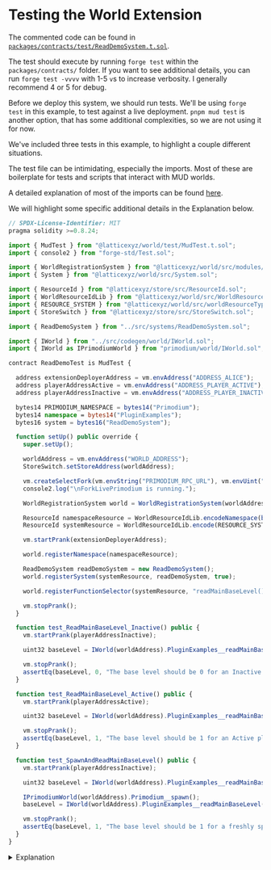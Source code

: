 # Testing the World Extension

The commented code can be found in [`packages/contracts/test/ReadDemoSystem.t.sol`](https://github.com/primodiumxyz/developer/tree/main/examples/ReadDemo/packages/contracts/test/ReadDemoSystem.t.sol).

The test should execute by running `forge test` within the `packages/contracts/` folder. If you want to see additional details, you can run `forge test -vvvv` with 1-5 `v`s to increase verbosity. I generally recommend 4 or 5 for debug.

Before we deploy this system, we should run tests. We'll be using `forge test` in this example, to test against a live deployment. `pnpm mud test` is another option, that has some additional complexities, so we are not using it for now.

We've included three tests in this example, to highlight a couple different situations.

The test file can be intimidating, especially the imports. Most of these are boilerplate for tests and scripts that interact with MUD worlds.

A detailed explanation of most of the imports can be found [here](https://mud.dev/guides/extending-a-world#deploy-to-the-blockchain).

We will highlight some specific additional details in the Explanation below.

```ts filename="ReadDemoSystem.t.sol"
// SPDX-License-Identifier: MIT
pragma solidity >=0.8.24;

import { MudTest } from "@latticexyz/world/test/MudTest.t.sol";
import { console2 } from "forge-std/Test.sol";

import { WorldRegistrationSystem } from "@latticexyz/world/src/modules/init/implementations/WorldRegistrationSystem.sol";
import { System } from "@latticexyz/world/src/System.sol";

import { ResourceId } from "@latticexyz/store/src/ResourceId.sol";
import { WorldResourceIdLib } from "@latticexyz/world/src/WorldResourceId.sol";
import { RESOURCE_SYSTEM } from "@latticexyz/world/src/worldResourceTypes.sol";
import { StoreSwitch } from "@latticexyz/store/src/StoreSwitch.sol";

import { ReadDemoSystem } from "../src/systems/ReadDemoSystem.sol";

import { IWorld } from "../src/codegen/world/IWorld.sol";
import { IWorld as IPrimodiumWorld } from "primodium/world/IWorld.sol";

contract ReadDemoTest is MudTest {

  address extensionDeployerAddress = vm.envAddress("ADDRESS_ALICE");
  address playerAddressActive = vm.envAddress("ADDRESS_PLAYER_ACTIVE");
  address playerAddressInactive = vm.envAddress("ADDRESS_PLAYER_INACTIVE");

  bytes14 PRIMODIUM_NAMESPACE = bytes14("Primodium");
  bytes14 namespace = bytes14("PluginExamples");
  bytes16 system = bytes16("ReadDemoSystem");

  function setUp() public override {
    super.setUp();

    worldAddress = vm.envAddress("WORLD_ADDRESS");
    StoreSwitch.setStoreAddress(worldAddress);

    vm.createSelectFork(vm.envString("PRIMODIUM_RPC_URL"), vm.envUint("BLOCK_NUMBER"));
    console2.log("\nForkLivePrimodium is running.");

    WorldRegistrationSystem world = WorldRegistrationSystem(worldAddress);

    ResourceId namespaceResource = WorldResourceIdLib.encodeNamespace(bytes14(namespace));
    ResourceId systemResource = WorldResourceIdLib.encode(RESOURCE_SYSTEM, namespace, system);

    vm.startPrank(extensionDeployerAddress);

    world.registerNamespace(namespaceResource);

    ReadDemoSystem readDemoSystem = new ReadDemoSystem();
    world.registerSystem(systemResource, readDemoSystem, true);

    world.registerFunctionSelector(systemResource, "readMainBaseLevel()");

    vm.stopPrank();
  }

  function test_ReadMainBaseLevel_Inactive() public {
    vm.startPrank(playerAddressInactive);

    uint32 baseLevel = IWorld(worldAddress).PluginExamples__readMainBaseLevel();

    vm.stopPrank();
    assertEq(baseLevel, 0, "The base level should be 0 for an Inactive player.");
  }

  function test_ReadMainBaseLevel_Active() public {
    vm.startPrank(playerAddressActive);

    uint32 baseLevel = IWorld(worldAddress).PluginExamples__readMainBaseLevel();

    vm.stopPrank();
    assertEq(baseLevel, 1, "The base level should be 1 for an Active player.");
  }

  function test_SpawnAndReadMainBaseLevel() public {
    vm.startPrank(playerAddressInactive);

    uint32 baseLevel = IWorld(worldAddress).PluginExamples__readMainBaseLevel();

    IPrimodiumWorld(worldAddress).Primodium__spawn();
    baseLevel = IWorld(worldAddress).PluginExamples__readMainBaseLevel();

    vm.stopPrank();
    assertEq(baseLevel, 1, "The base level should be 1 for a freshly spawned player.");
  }
}
```

<details>
<summary>Explanation</summary>

```ts
import { ReadDemoSystem } from "../src/systems/ReadDemoSystem.sol";
```

We need to import our `System` to use it.

```ts
import { IWorld } from "../src/codegen/world/IWorld.sol";
import { IWorld as IPrimodiumWorld } from "primodium/world/IWorld.sol";
```

We need the import specific features and types to our World Extension. These are found in `../src/codegen/`. We also need to specific features of the Primodium world.

```ts
contract ReadDemoTest is MudTest {
```

We will be using the `MudTest` library, which extends the standard forge `Test` with some additional supporting functionality.

```ts
address extensionDeployerAddress = vm.envAddress("ADDRESS_ALICE");
address playerAddressActive = vm.envAddress("ADDRESS_PLAYER_ACTIVE");
address playerAddressInactive = vm.envAddress("ADDRESS_PLAYER_INACTIVE");
```

Foundry Cheatcodes allows us quick access to `.env` parameters using `vm.envAddress`, `vm.Uint`, etc. https://book.getfoundry.sh/cheatcodes/external

```ts
function setUp() public override {
  super.setUp();
```

We need some of the background setUp that occurs in MudTest.

```ts
vm.createSelectFork(
  vm.envString("PRIMODIUM_RPC_URL"),
  vm.envUint("BLOCK_NUMBER")
);
```

For these tests, we create a local temporary copy of the live Primodium blockchain, at a specific block number. Changes to this blockchain are not sent back to the real one, so we can do thorough testing without danger of unintended consequences.

```ts
WorldRegistrationSystem world = WorldRegistrationSystem(worldAddress);
```

This is our primary interface to Primodium world for the duration of the test.

```ts
ResourceId namespaceResource = WorldResourceIdLib.encodeNamespace(bytes14(namespace));
ResourceId systemResource = WorldResourceIdLib.encode(RESOURCE_SYSTEM, namespace, system);
```

`ResourceId`s are type wrapped `bytes32`s. They are the primary type we use to access most game data.

`encodeNamespace()` and `encode()` handle the messy bitshifting into appropriate `ResourceId` formats for interfacing with `Table`s and `Systems`s.

```ts
world.registerSystem(systemResource, readDemoSystem, true);
```

This line associates the derived `ResourceId` to a `System` address, and sets access permissions. https://mud.dev/world/reference/world-external#registersystem

```ts
world.registerFunctionSelector(systemResource, "readMainBaseLevel()");
```

The `System` may be registered, but we also need to tell the `World` what functions are provided by the `System`. This handles that. The function text is a function signature, and needs to include all the input parameters, e.g. `"transfer(address,uint256)"`. No spaces.

</details>
